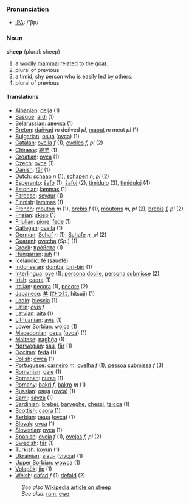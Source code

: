 === Pronunciation ===
*[[w:IPA|IPA]]: /'ʃip/

=== Noun ===

'''sheep''' (plural: sheep)

#a [[woolly]] [[mammal]] related to the [[goat]].
#plural of previous
#a timid, shy person who is easily led by others.
#plural of previous

==== Translations ====
*[[Albanian]]: [[delja]] (1)
*[[Basque]]: [[ardi]] (1)
*[[Belarussian]]: [[авечка]] (1)
*[[Breton]]: [[dañvad]] ''m'' deñved ''pl'', [[maout]] ''m'' meot ''pl'' (1)
*[[Bulgarian]]: [[овца]] ([[ovca]]) (1)
*[[Catalan]]: [[ovella]] ''f'' (1), [[ovelles]] ''f, pl'' (2)
*[[Chinese]]: [[綿羊]] (1)
*[[Croatian]]: [[ovca]] (1)
*[[Czech]]: [[ovce]] (1)
*[[Danish]]: [[får]] (1)
*[[Dutch]]: [[schaap]] ''n'' (1), [[schapen]] ''n, pl'' (2)
*[[Esperanto]]: [[ŝafo]] (1), [[ŝafoj]] (2), [[timidulo]] (3), [[timiduloj]] (4)
*[[Estonian]]: [[lammas]] (1)
*[[Faroese]]: [[seyður]] (1)
*[[Finnish]]: [[lammas]] (1)
*[[French]]: [[mouton]] ''m'' (1), [[brebis]] ''f'' (1), [[moutons]] ''m, pl'' (2), [[brebis]] ''f, pl'' (2)
*[[Frisian]]: [[skiep]] (1)
*[[Friulian]]: [[piore]], [[fede]] (1)
*[[Gallegan]]: [[ovella]] (1)
*[[German]]: [[Schaf]] ''n'' (1), [[Schafe]] ''n, pl'' (2)
*[[Guaraní]]: [[ovecha]] (''Sp.'') (1)
*[[Greek]]: [[πρόβατο]] '' '' (1)
*[[Hungarian]]: [[juh]] (1)
*[[Icelandic]]: [[fé (sauðfé)]]
*[[Indonesian]]: [[domba]], [[biri-biri]] (1)
*[[Interlingua]]: [[ove]] (1); [[persona]] [[docile]], [[persona]] [[submisse]] (2)
*[[Irish]]: [[caora]] (1)
*[[Italian]]: [[pecora]] (1), [[pecore]] (2)
*[[Japanese]]: [[羊]] ([[ひつじ]], hitsuji) (1)
*[[Ladin]]: [[biescia]] (1)
*[[Latin]]: [[ovis]] ''f''
*[[Latvian]]: [[aita]] (1)
*[[Lithuanian]]: [[avis]] (1)
*[[Lower Sorbian]]: [[wojca]] (1)
*[[Macedonian]]: [[овца]] ([[ovca]]) (1)
*[[Maltese]]: [[nagħġa]] (1)
*[[Norwegian]]: [[sau]], [[får]] (1)
*[[Occitan]]: [[feda]] (1)
*[[Polish]]: [[owca]] '' '' (1)
*[[Portuguese]]: [[carneiro]] ''m'', [[ovelha]] ''f'' (1); [[pessoa]] [[submissa]] ''f'' (3)
*[[Romanian]]: [[oaie]] (1)
*[[Romansh]]: [[nursa]] (1)
*[[Romany]]: [[bakri]] ''f'', [[bakro]] ''m'' (1)
*[[Russian]]: [[овца]] ([[ovca]]) '' '' (1)
*[[Sami]]: [[sávza]] (1)
*[[Sardinian]]: [[brebei]], [[barveghe]], [[chessi]], [[tzicca]] (1)
*[[Scottish]]: [[caora]] (1)
*[[Serbian]]: [[овца]] ([[ovca]]) (1)
*[[Slovak]]: [[ovca]] (1)
*[[Slovenian]]: [[ovca]] (1)
*[[Spanish]]: [[oveja]] ''f'' (1), [[ovejas]] ''f, pl'' (2)
*[[Swedish]]: [[får]] (1)
*[[Turkish]]: [[koyun]] (1)
*[[Ukrainian]]: [[вівця]] ([[vivcja]]) (1)
*[[Upper Sorbian]]: [[wowca]] (1)
*[[Volapük]]: [[jip]] (1)
*[[Welsh]]: [[dafad]] ''f'' (1) [[defaid]] (2)

:''See also'' [[w:sheep|Wikipedia article on sheep]]
:''See also'': [[ram]], [[ewe]]
